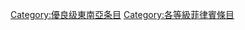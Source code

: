 {{Emptycat}}
{{Articles by Quality|project=東南亞|task_force=yes|parent=東南亞|tf_link=菲律賓任務組|topic=菲律賓|format=toc}}

[[Category:優良级東南亞条目|Category:優良级東南亞条目]]
[[Category:各等級菲律賓條目‎|Category:各等級菲律賓條目‎]]